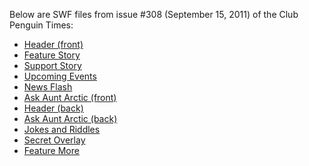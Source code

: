 Below are SWF files from issue #308 (September 15, 2011) of the Club Penguin Times:
*[[Media:News308HeaderFront.swf|Header (front)]]
*[[Media:News308FeatureStory.swf|Feature Story]]
*[[Media:News308SupportStory.swf|Support Story]]
*[[Media:News308UpcomingEvents.swf|Upcoming Events]]
*[[Media:News308NewsFlash.swf|News Flash]]
*[[Media:News308AskAuntArcticFront.swf|Ask Aunt Arctic (front)]]
*[[Media:News308HeaderBack.swf|Header (back)]]
*[[Media:News308AskAuntArcticBack.swf|Ask Aunt Arctic (back)]]
*[[Media:News308JokesAndRiddles.swf|Jokes and Riddles]]
*[[Media:News308SecretOverlay.swf|Secret Overlay]]
*[[Media:News308FeatureMore.swf|Feature More]]
